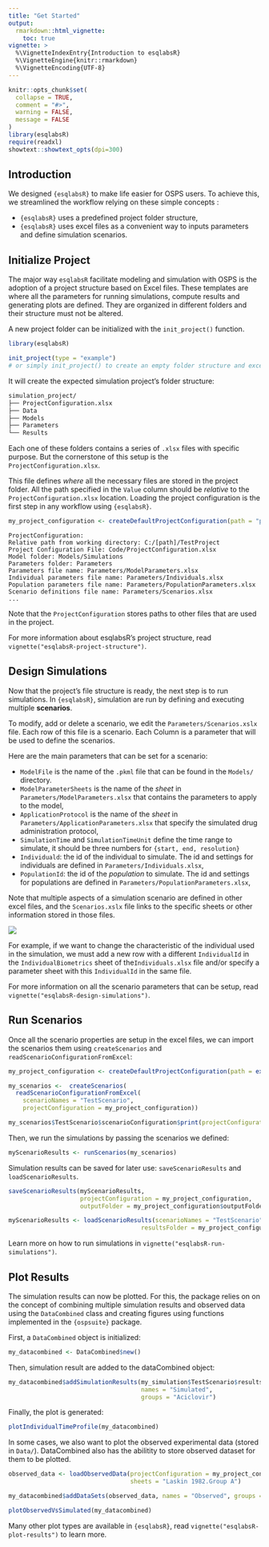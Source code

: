 ```yaml
---
title: "Get Started"
output: 
  rmarkdown::html_vignette:
    toc: true
vignette: >
  %\VignetteIndexEntry{Introduction to esqlabsR}
  %\VignetteEngine{knitr::rmarkdown}
  %\VignetteEncoding{UTF-8}
---
```


```r
knitr::opts_chunk$set(
  collapse = TRUE,
  comment = "#>",
  warning = FALSE,
  message = FALSE
)
library(esqlabsR)
require(readxl)
showtext::showtext_opts(dpi=300)
```


## Introduction


We designed `{esqlabsR}` to make life easier for OSPS users. To achieve this, we
streamlined the workflow relying on these simple concepts :

- `{esqlabsR}` uses a predefined project folder structure,
- `{esqlabsR}` uses excel files as a convenient way to inputs parameters and define simulation scenarios.


## Initialize Project

The major way `esqlabsR` facilitate modeling and simulation with OSPS is the 
adoption of a project structure based on Excel files. 
These templates are where all the parameters for running simulations, 
compute results and generating plots are defined. They are organized in 
different folders and their structure must not be altered.


A new project folder can be initialized with the `init_project()` function.

```r
library(esqlabsR)

init_project(type = "example") 
# or simply init_project() to create an empty folder structure and excel templates.
```

It will create the expected simulation project's folder structure:

```sh
simulation_project/
├── ProjectConfiguration.xlsx
├── Data
├── Models
├── Parameters
└── Results
```

Each one of these folders contains a series of `.xlsx` files with specific 
purpose. But the cornerstone of this setup is the `ProjectConfiguration.xlsx`.

This file defines *where* all the necessary files are stored in the project 
folder. All the path specified in the `Value` column should be *relative* to the
`ProjectConfiguration.xlsx` location. Loading the project configuration is the first step in any workflow using `{esqlabsR}`.

```r
my_project_configuration <- createDefaultProjectConfiguration(path = "path/to/ProjectConfiguration.xlsx")

```

```
ProjectConfiguration: 
Relative path from working directory: C:/[path]/TestProject
Project Configuration File: Code/ProjectConfiguration.xlsx 
Model folder: Models/Simulations 
Parameters folder: Parameters 
Parameters file name: Parameters/ModelParameters.xlsx 
Individual parameters file name: Parameters/Individuals.xlsx 
Population parameters file name: Parameters/PopulationParameters.xlsx
Scenario definitions file name: Parameters/Scenarios.xlsx
...
```
<!-- Scenario applications definitions file name: Parameters/ApplicationParameters.xlsx  -->
<!-- Plot definitions file name: Parameters/Plots.xlsx  -->
<!-- Experimental data folder: Data  -->
<!-- Experimental data file: Data/TestProject_TimeValuesData.xlsx  -->
<!-- Data importer configuration: Data/esqlabs_dataImporter_configuration.xml  -->
<!-- Compound Properties File: Data/Compound Properties.xlsx  -->
<!-- Output folder: Results  -->

Note that the `ProjectConfiguration` stores paths to other files that are used in the project.

For more information about esqlabsR's project structure, read `vignette("esqlabsR-project-structure")`.

## Design Simulations

Now that the project's file structure is ready, the next step is to run simulations. In `{esqlabsR}`,
simulation are run by defining and executing multiple **scenarios**.

To modify, add or delete a scenario, we edit the `Parameters/Scenarios.xslx` 
file. Each row of this file is a scenario. Each Column is a parameter that will 
be used to define the scenarios.

Here are the main parameters that can be set for a scenario:

- `ModelFile` is the name of the `.pkml` file that can be found in the `Models/` directory.
- `ModelParameterSheets` is the name of the *sheet* in `Parameters/ModelParameters.xlsx` that contains the parameters to apply to the model,
- `ApplicationProtocol` is the name of the *sheet* in `Parameters/ApplicationParameters.xlsx` that specify the simulated drug administration protocol,
- `SimulationTime` and `SimulationTimeUnit` define the time range to simulate, it should be three numbers for `{start, end, resolution}`
- `Individuald`: the id of the individual to simulate. The id and settings for individuals are defined in `Parameters/Individuals.xlsx`,
- `PopulationId`: the id of the *population* to simulate. The id and settings for populations are defined in `Parameters/PopulationParameters.xlsx`,

Note that multiple aspects of a simulation scenario are defined in other excel files, and the `Scenarios.xslx` file links to the specific sheets or other information stored in those files. 

![](Figures/scenarios_links_files.png)

For example, if we want to change the characteristic of the individual used in the simulation, we must add a new row with a different `IndividualId` in the `IndividualBiometrics` sheet of the`Individuals.xlsx` file and/or specify a parameter sheet with this `IndividualId` in the same file.

For more information on all the scenario parameters that can be setup, read `vignette("esqlabsR-design-simulations")`.


## Run Scenarios

Once all the scenario properties are setup in the excel files, we can import the scenarios
them using `createScenarios` and `readScenarioConfigurationFromExcel`:

```r
my_project_configuration <- createDefaultProjectConfiguration(path = example_ProjectConfiguration())
```

```r
my_scenarios <-  createScenarios(
  readScenarioConfigurationFromExcel( 
    scenarioNames = "TestScenario", 
    projectConfiguration = my_project_configuration))
```

```r
my_scenarios$TestScenario$scenarioConfiguration$print(projectConfiguration = FALSE)
```

Then, we run the simulations by passing the scenarios we defined:
```r
myScenarioResults <- runScenarios(my_scenarios)
```


Simulation results can be saved for later use:
`saveScenarioResults` and `loadScenarioResults`.

```r
saveScenarioResults(myScenarioResults,
                    projectConfiguration = my_project_configuration,
                    outputFolder = my_project_configuration$outputFolder)

myScenarioResults <- loadScenarioResults(scenarioNames = "TestScenario",
                                     resultsFolder = my_project_configuration$outputFolder)

```


Learn more on how to run simulations in `vignette("esqlabsR-run-simulations")`.

## Plot Results

The simulation results can now be plotted. For this, the package relies on 
on the concept of combining multiple simulation results and observed data using 
the `DataCombined` class and creating figures using functions implemented in the 
`{ospsuite}` package.

First, a `DataCombined` object is initialized:

```r
my_datacombined <- DataCombined$new()
```

Then, simulation result are added to the dataCombined object:

```r
my_datacombined$addSimulationResults(my_simulation$TestScenario$results,
                                     names = "Simulated",
                                     groups = "Aciclovir")
```

Finally, the plot is generated:

```r
plotIndividualTimeProfile(my_datacombined)
```


In some cases, we also want to plot the observed experimental data (stored in 
`Data/`). DataCombined also has the abilitity to store observed dataset for them 
to be plotted.

  
```r
observed_data <- loadObservedData(projectConfiguration = my_project_configuration,
                                  sheets = "Laskin 1982.Group A")

my_datacombined$addDataSets(observed_data, names = "Observed", groups = "Aciclovir")

plotObservedVsSimulated(my_datacombined)
```

Many other plot types are available in `{esqlabsR}`, read `vignette("esqlabsR-plot-results")` 
to learn more.
